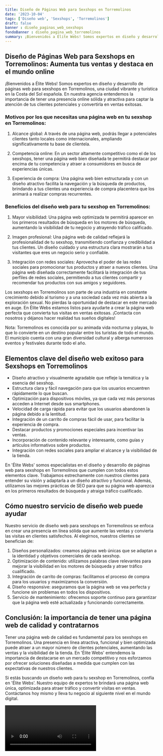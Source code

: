 ```yaml
---
title: Diseño de Páginas Web para Sexshops en Torremolinos
date: '2023-10-04'
tags: ['Diseño web', 'Sexshops', 'Torremolinos']
draft: false
banner : diseño_paginas_web_sexshops
fondoBanner : diseño_pagina_web_torremolinos
summary: ¡Bienvenidos a Élite Webs! Somos expertos en diseño y desarrollo de páginas web para sexshops en Torremolinos, una ciudad vibrante y turística en la Costa del Sol española. En nuestra agencia entendemos la importancia de tener una presencia online sólida y atractiva para captar la atención de tus clientes potenciales y convertirla en ventas exitosas.
---
```


## Diseño de Páginas Web para Sexshops en Torremolinos: Aumenta tus ventas y destaca en el mundo online

¡Bienvenidos a Élite Webs! Somos expertos en diseño y desarrollo de páginas web para sexshops en Torremolinos, una ciudad vibrante y turística en la Costa del Sol española. En nuestra agencia entendemos la importancia de tener una presencia online sólida y atractiva para captar la atención de tus clientes potenciales y convertirla en ventas exitosas.

### Motivos por los que necesitas una página web en tu sexshop en Torremolinos:

1. Alcance global: A través de una página web, podrás llegar a potenciales clientes tanto locales como internacionales, ampliando significativamente tu base de clientela.

2. Competencia online: En un sector altamente competitivo como el de los sexshops, tener una página web bien diseñada te permitirá destacar por encima de tu competencia y atraer a consumidores en busca de experiencias únicas.

3. Experiencia de compra: Una página web bien estructurada y con un diseño atractivo facilita la navegación y la búsqueda de productos, brindando a tus clientes una experiencia de compra placentera que los animará a realizar compras recurrentes.

### Beneficios del diseño web para tu sexshop en Torremolinos:

1. Mayor visibilidad: Una página web optimizada te permitirá aparecer en los primeros resultados de búsqueda en los motores de búsqueda, aumentando la visibilidad de tu negocio y atrayendo tráfico calificado.

2. Imagen profesional: Una página web de calidad reflejará la profesionalidad de tu sexshop, transmitiendo confianza y credibilidad a tus clientes. Un diseño cuidado y una estructura clara mostrarán a tus visitantes que eres un negocio serio y confiable.

3. Integración con redes sociales: Aprovecha el poder de las redes sociales para promocionar tus productos y atraer a nuevos clientes. Una página web diseñada correctamente facilitará la integración de tus perfiles de redes sociales, permitiendo a tus clientes compartir y recomendar tus productos con sus amigos y seguidores.

Los sexshops en Torremolinos son parte de una industria en constante crecimiento debido al turismo y a una sociedad cada vez más abierta a la exploración sexual. No pierdas la oportunidad de destacar en este mercado en auge. En Élite Webs estamos listos para ayudarte a crear la página web perfecta que convierta tus visitas en ventas exitosas. ¡Contacta con nosotros y déjanos hacer realidad tus sueños digitales!

Nota: Torremolinos es conocida por su animada vida nocturna y playas, lo que lo convierte en un destino popular entre los turistas de todo el mundo. El municipio cuenta con una gran diversidad cultural y alberga numerosos eventos y festivales durante todo el año.

<GifSeo />

<Cta />

## Elementos clave del diseño web exitoso para Sexshops en Torremolinos

- Diseño atractivo y visualmente agradable que refleje la temática y la esencia del sexshop.
- Estructura clara y fácil navegación para que los usuarios encuentren rápidamente lo que buscan.
- Optimización para dispositivos móviles, ya que cada vez más personas acceden a Internet desde sus smartphones.
- Velocidad de carga rápida para evitar que los usuarios abandonen la página debido a la lentitud.
- Integración de un carrito de compras fácil de usar, para facilitar la experiencia de compra.
- Destacar productos y promociones especiales para incentivar las ventas.
- Incorporación de contenido relevante y interesante, como guías y artículos informativos sobre productos.
- Integración con redes sociales para ampliar el alcance y la visibilidad de la tienda.

En 'Élite Webs' somos especialistas en el diseño y desarrollo de páginas web para sexshops en Torremolinos que cumplen con todos estos elementos clave. Trabajamos estrechamente con nuestros clientes para entender su visión y adaptarla a un diseño atractivo y funcional. Además, utilizamos las mejores prácticas de SEO para que su página web aparezca en los primeros resultados de búsqueda y atraiga tráfico cualificado.

## Cómo nuestro servicio de diseño web puede ayudar

Nuestro servicio de diseño web para sexshops en Torremolinos se enfoca en crear una presencia en línea sólida que aumente las ventas y convierta las visitas en clientes satisfechos. Al elegirnos, nuestros clientes se benefician de:

1. Diseños personalizados: creamos páginas web únicas que se adaptan a la identidad y objetivos comerciales de cada sexshop.
2. Optimización de contenido: utilizamos palabras clave relevantes para mejorar la visibilidad en los motores de búsqueda y atraer tráfico cualificado.
3. Integración de carrito de compras: facilitamos el proceso de compra para los usuarios y maximizamos la conversión.
4. Diseño responsive: aseguramos que la página web se vea perfecta y funcione sin problemas en todos los dispositivos.
5. Servicio de mantenimiento: ofrecemos soporte continuo para garantizar que la página web esté actualizada y funcionando correctamente.

## Conclusión: la importancia de tener una página web de calidad y contratarnos

Tener una página web de calidad es fundamental para los sexshops en Torremolinos. Una presencia en línea atractiva, funcional y bien optimizada puede atraer a un mayor número de clientes potenciales, aumentando las ventas y la visibilidad de la tienda. En 'Élite Webs' entendemos la importancia de destacarse en un mercado competitivo y nos esforzamos por ofrecer soluciones diseñadas a medida que cumplen con las expectativas de nuestros clientes.

Si estás buscando un diseño web para tu sexshop en Torremolinos, confía en 'Élite Webs'. Nuestro equipo de expertos te brindará una página web única, optimizada para atraer tráfico y convertir visitas en ventas. Contáctanos hoy mismo y lleva tu negocio al siguiente nivel en el mundo digital.

<Video />

<CtaBot job='Sexshops' city='Torremolinos'/>

<Gmaps query='Torremolinos+españa+maps' />